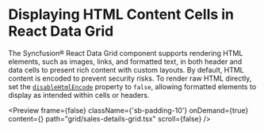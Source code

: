 
<Meta
  title="React Data Grid - Displaying HTML Content in Cells | Syncfusion"
  description="Data Grid supports HTML rendering in cells and headers, enabling formatted text, images, and links through templates and markup configuration."
/>


# Displaying HTML Content Cells in React Data Grid

The Syncfusion® React Data Grid component supports rendering HTML elements, such as images, links, and formatted text, in both header and data cells to present rich content with custom layouts. By default, HTML content is encoded to prevent security risks. To render raw HTML directly, set the [`disableHtmlEncode`](https://react-api.syncfusion.com/data-grid/columnprops#disablehtmlencode) property to `false`, allowing formatted elements to display as intended within cells or headers.

<Preview  frame={false} className={'sb-padding-10'} onDemand={true} content={<DisableHTMLContent />} path="grid/sales-details-grid.tsx" scroll={false} />
